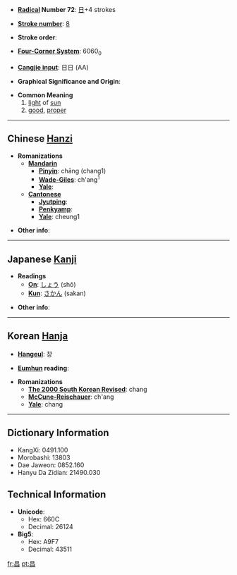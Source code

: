 * '''[[Wiktionary:Chinese radical index| Radical]] Number 72''': [[Wiktionary:Chinese radical index 日|日]]+4 strokes

* '''[[Wiktionary:Chinese total strokes index|Stroke number]]''': [[Wiktionary:Chinese total strokes index 8|8]]

* '''Stroke order''': 

* '''[[Wiktionary:Chinese four corner index|Four-Corner System]]''': 6060<sub>0</sub>

* '''[[Wiktionary:Chinese Cangjie index|Cangjie input]]''': 日日 (AA)

* '''Graphical Significance and Origin''': 

* '''Common Meaning'''
*#[[light]] of [[sun]]
*# [[good]], [[proper]]

----

== Chinese [[Hanzi]] ==

* '''Romanizations'''
** '''[[Mandarin]]'''
*** '''[[Pinyin]]''': chāng (chang1)
*** '''[[Wade-Giles]]''': ch'ang<sup>1</sup>
*** '''[[Yale]]''': 
** '''[[Cantonese]]'''
*** '''[[Jyutping]]''':
*** '''[[Penkyamp]]''': 
*** '''[[Yale]]''': cheung1

* '''Other info''': 

----

== Japanese [[Kanji]] ==

* '''Readings'''
** '''[[On]]''': [[しょう]] (shō)
** '''[[Kun]]''': [[さかん]] (sakan)

* '''Other info''':  

----

== Korean [[Hanja]] ==

* '''[[Hangeul]]''': 창

* '''[[Eumhun]] reading''': 

* '''Romanizations'''
** '''[[The 2000 South Korean Revised Romanization|The 2000 South Korean Revised]]''': chang
** '''[[McCune-Reischauer]]''': ch'ang
** '''[[Yale]]''': chang

----

== Dictionary Information ==

* KangXi: 0491.100
* Morobashi: 13803
* Dae Jaweon: 0852.160
* Hanyu Da Zidian: 21490.030

== Technical Information ==

* '''Unicode''':
** Hex: 660C
** Decimal: 26124
* '''Big5''':
** Hex: A9F7
** Decimal: 43511

[[fr:昌]]
[[pt:昌]]